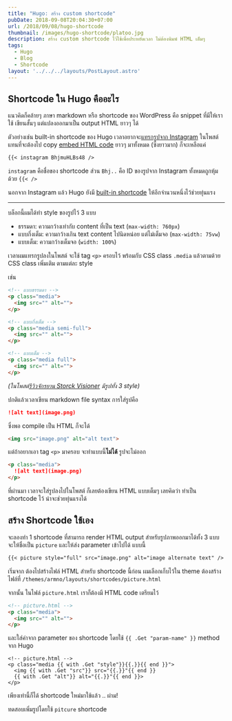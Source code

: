 ```yaml
---
title: "Hugo: สร้าง custom shortcode"
pubDate: 2018-09-08T20:04:30+07:00
url: /2018/09/08/hugo-shortcode
thumbnail: /images/hugo-shortcode/platoo.jpg
description: สร้าง custom shortcode ไว้ใช้เพื่อประหยัดเวลา ไม่ต้องพิมพ์ HTML เต็มๆ
tags:
  - Hugo
  - Blog
  - Shortcode
layout: '../../../layouts/PostLayout.astro'
---
```


## Shortcode ใน Hugo คืออะไร

แนวคิดก็คล้ายๆ ภาษา markdown หรือ shortcode ของ WordPress คือ snippet ที่มีให้เราใช้ เขียนสั้นๆ แต่แปลงออกมาเป็น output HTML ยาวๆ ได้

ตัวอย่างเช่น built-in shortcode ของ Hugo เวลาอยากจะ[แทรกรูปจาก Instagram](https://gohugo.io/content-management/shortcodes/#example-instagram-input)
ในโพสต์ แทนที่จะต้องไป copy [embed HTML code](https://help.instagram.com/513918941996087)
ยาวๆ มาทั้งหมด (ซึ่งยาวมาก) ก็จะเหลือแค่

```markdown
{{< instagram BhjmuHLBs48 />
```

`instagram` คือชื่อของ shortcode ส่วน `Bhj..` คือ ID ของรูปจาก Instagram
ทั้งหมดถูกหุ้มด้วย `{{< />`

นอกจาก Instagram แล้ว Hugo ยังมี [built-in shortcode](https://gohugo.io/content-management/shortcodes/#use-hugo-s-built-in-shortcodes)
ให้อีกจำนวนหนึ่งไว้ช่วยทุ่นแรง

---

บล็อกนี้ผมได้ทำ style ของรูปไว้ 3 แบบ

- ธรรมดา: ความกว้างเท่ากับ content ที่เป็น text (`max-width: 760px`)
- แบบกึ่งเต็ม: ความกว้างเกิน text content ไปนิดหน่อย แต่ไม่เต็มจอ (`max-width: 75vw`)
- แบบเต็ม: ความกว้างเต็มจอ (`width: 100%`)

เวลาผมแทรกรูปลงในโพสต์ จะใช้ tag `<p>` ครอบไว้
พร้อมกับ CSS class `.media` แล้วตามด้วย CSS class เพิ่มเติม ตามแต่ละ style

เช่น

```html
<!-- แบบธรรมดา -->
<p class="media">
  <img src="" alt="">
</p>

<!-- แบบกึ่งเต็ม -->
<p class="media semi-full">
  <img src="" alt="">
</p>

<!-- แบบเต็ม -->
<p class="media full">
  <img src="" alt="">
</p>
```

_(ในโพสต์[รีวิวจักรยาน Storck Visioner](https://armno.in.th/2018/03/17/review-storck-vision-comp-g1/) มีรูปทั้ง 3 style)_

ปกติแล้วเวลาเขียน markdown file syntax การใส่รูปคือ

```markdown
![alt text](image.png)
```

ซึ่งพอ compile เป็น HTML ก็จะได้

```html
<img src="image.png" alt="alt text">
```

แต่ถ้าอยากเอา tag `<p>` มาครอบ จะทำแบบนี้**ไม่ได้** รูปจะไม่ออก

```markdown
<p class="media">
  ![alt text](image.png)
</p>
```

ที่ผ่านมา เวลาจะใส่รูปลงไปในโพสต์ ก็เลยต้องเขียน HTML แบบเต็มๆ เลยคิดว่า ทำเป็น shortcode ไว้ น่าจะช่วยทุ่นแรงได้

## สร้าง Shortcode ใช้เอง

จะลองทำ 1 shortcode ที่สามารถ render HTML output สำหรับรูปภาพออกมาได้ทั้ง 3 แบบ จะให้ชื่อเป็น
`picture` และให้ส่ง parameter เข้าไปได้ แบบนี้

```markdown
{{< picture style="full" src="image.png" alt="image alternate text" />
```

เริ่มจาก ต้องไปสร้างไฟล์ HTML สำหรับ shortcode นี้ก่อน ผมเลือกเก็บไว้ใน theme
ต้องสร้างไฟล์ที่ `/themes/armno/layouts/shortcodes/picture.html`

จากนั้น ในไฟล์ `picture.html` เราก็ต้องมี HTML code เตรียมไว้

```html
<!-- picture.html -->
<p class="media">
  <img src="" alt="">
</p>
```

และใส่ค่าจาก parameter ของ shortcode โดยใช้ `{{ .Get "param-name" }}` method จาก Hugo

```
<!-- picture.html -->
<p class="media {{ with .Get "style"}}{{.}}{{ end }}">
  <img {{ with .Get "src"}} src="{{.}}"{{ end }}
  {{ with .Get "alt"}} alt="{{.}}"{{ end }}>
</p>

```

เพียงเท่านี้ก็ได้ shortcode ใหม่มาใช้แล้ว .. ผ่าม!

ทดสอบเพิ่มรูปโดยใช้ `pitcure` shortcode

<Picture  src="/images/hugo-shortcode/platoo.jpg" alt="ทดสอบ picture shortcode ด้วยรูปปลาทู" />
